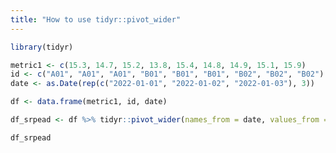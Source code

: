 ```yaml
---
title: "How to use tidyr::pivot_wider"
---
```


```r
library(tidyr)

metric1 <- c(15.3, 14.7, 15.2, 13.8, 15.4, 14.8, 14.9, 15.1, 15.9)
id <- c("A01", "A01", "A01", "B01", "B01", "B01", "B02", "B02", "B02")
date <- as.Date(rep(c("2022-01-01", "2022-01-02", "2022-01-03"), 3))

df <- data.frame(metric1, id, date)

df_srpead <- df %>% tidyr::pivot_wider(names_from = date, values_from = metric1)

df_srpead

```
